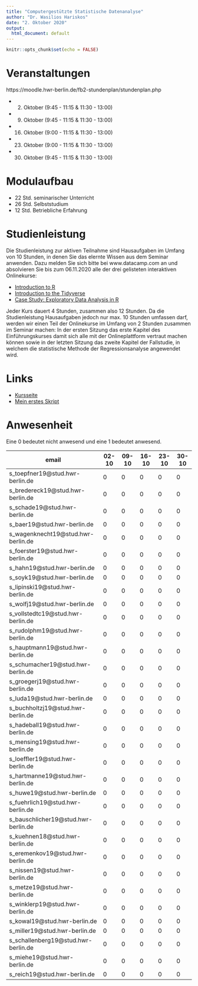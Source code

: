 ```yaml
---
title: "Computergestützte Statistische Datenanalyse"
author: "Dr. Wasilios Hariskos"
date: "2. Oktober 2020"
output:
  html_document: default
---
```


```r
knitr::opts_chunk$set(echo = FALSE)
```

# Veranstaltungen

https://moodle.hwr-berlin.de/fb2-stundenplan/stundenplan.php

+ 02. Oktober (9:45 - 11:15 & 11:30 - 13:00)
+ 09. Oktober (9:45 - 11:15 & 11:30 - 13:00)
+ 16. Oktober (9:00 - 11:15 & 11:30 - 13:00)
+ 23. Oktober (9:00 - 11:15 & 11:30 - 13:00)
+ 30. Oktober (9:45 - 11:15 & 11:30 - 13:00)

# Modulaufbau

+ 22 Std. seminarischer Unterricht
+ 26 Std. Selbststudium
+ 12 Std. Betriebliche Erfahrung

# Studienleistung

Die Studienleistung zur aktiven Teilnahme sind Hausaufgaben im Umfang von 10 Stunden, in denen Sie das elernte Wissen aus dem Seminar anwenden. Dazu melden Sie sich bitte bei www.datacamp.com an und absolvieren Sie bis zum 06.11.2020 alle der drei gelisteten interaktiven Onlinekurse:

+ [Introduction to R](https://learn.datacamp.com/courses/free-introduction-to-r)
+ [Introduction to the Tidyverse](https://learn.datacamp.com/courses/introduction-to-the-tidyverse)
+ [Case Study: Exploratory Data Analysis in R](https://learn.datacamp.com/courses/case-study-exploratory-data-analysis-in-r)

Jeder Kurs dauert 4 Stunden, zusammen also 12 Stunden. Da die Studienleistung Hausaufgaben jedoch nur max. 10 Stunden umfassen darf, werden wir einen Teil der Onlinekurse im Umfang von 2 Stunden zusammen im Seminar machen: In der ersten Sitzung das erste Kapitel des Einführungskurses damit sich alle mit der Onlineplattform vertraut machen können sowie in der letzten Sitzung das zweite Kapitel der Fallstudie, in welchem die statistische Methode der Regressionsanalyse angewendet wird.

# Links
+ [Kursseite](https://tinyurl.com/y4mc5vp5)
+ [Mein erstes Skript](https://github.com/wasilios-hariskos/csd-berlin20/blob/master/01-mein-erstes-skript.R)


# Anwesenheit

Eine 0 bedeutet nicht anwesend und eine 1 bedeutet anwesend.

|email | 02-10 | 09-10 | 16-10 | 23-10 | 30-10 |
|------|--|--|--|--|--|
|s_toepfner19@stud.hwr-berlin.de | 0 | 0 | 0 | 0 | 0 |
|s_bredereck19@stud.hwr-berlin.de | 0 | 0 | 0 | 0 | 0 |
|s_schade19@stud.hwr-berlin.de | 0 | 0 | 0 | 0 | 0 |
|s_baer19@stud.hwr-berlin.de | 0 | 0 | 0 | 0 | 0 |
|s_wagenknecht19@stud.hwr-berlin.de | 0 | 0 | 0 | 0 | 0 |
|s_foerster19@stud.hwr-berlin.de | 0 | 0 | 0 | 0 | 0 |
|s_hahn19@stud.hwr-berlin.de | 0 | 0 | 0 | 0 | 0 |
|s_soyk19@stud.hwr-berlin.de | 0 | 0 | 0 | 0 | 0 |
|s_lipinski19@stud.hwr-berlin.de | 0 | 0 | 0 | 0 | 0 |
|s_wolfj19@stud.hwr-berlin.de | 0 | 0 | 0 | 0 | 0 |
|s_vollstedtc19@stud.hwr-berlin.de | 0 | 0 | 0 | 0 | 0 |
|s_rudolphm19@stud.hwr-berlin.de | 0 | 0 | 0 | 0 | 0 |
|s_hauptmann19@stud.hwr-berlin.de | 0 | 0 | 0 | 0 | 0 |
|s_schumacher19@stud.hwr-berlin.de | 0 | 0 | 0 | 0 | 0 |
|s_groegerj19@stud.hwr-berlin.de | 0 | 0 | 0 | 0 | 0 |
|s_luda19@stud.hwr-berlin.de | 0 | 0 | 0 | 0 | 0 |
|s_buchholtzj19@stud.hwr-berlin.de | 0 | 0 | 0 | 0 | 0 |
|s_hadeball19@stud.hwr-berlin.de | 0 | 0 | 0 | 0 | 0 |
|s_mensing19@stud.hwr-berlin.de | 0 | 0 | 0 | 0 | 0 |
|s_loeffler19@stud.hwr-berlin.de | 0 | 0 | 0 | 0 | 0 |
|s_hartmanne19@stud.hwr-berlin.de | 0 | 0 | 0 | 0 | 0 |
|s_huwe19@stud.hwr-berlin.de | 0 | 0 | 0 | 0 | 0 |
|s_fuehrlich19@stud.hwr-berlin.de | 0 | 0 | 0 | 0 | 0 |
|s_bauschlicher19@stud.hwr-berlin.de | 0 | 0 | 0 | 0 | 0 |
|s_kuehnen18@stud.hwr-berlin.de | 0 | 0 | 0 | 0 | 0 |
|s_eremenkov19@stud.hwr-berlin.de | 0 | 0 | 0 | 0 | 0 |
|s_nissen19@stud.hwr-berlin.de | 0 | 0 | 0 | 0 | 0 |
|s_metze19@stud.hwr-berlin.de | 0 | 0 | 0 | 0 | 0 |
|s_winklerp19@stud.hwr-berlin.de | 0 | 0 | 0 | 0 | 0 |
|s_kowal19@stud.hwr-berlin.de | 0 | 0 | 0 | 0 | 0 |
|s_miller19@stud.hwr-berlin.de | 0 | 0 | 0 | 0 | 0 |
|s_schallenberg19@stud.hwr-berlin.de | 0 | 0 | 0 | 0 | 0 |
|s_miehe19@stud.hwr-berlin.de | 0 | 0 | 0 | 0 | 0 |
|s_reich19@stud.hwr-berlin.de | 0 | 0 | 0 | 0 | 0 |